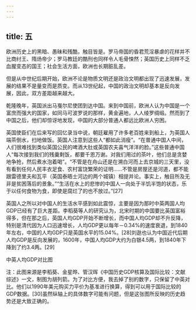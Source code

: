 ```yaml
---
---
---
```

title: 五
---



欧洲历史上的黑暗、愚昧和残酷，触目皆是。罗马帝国的昏君荒淫暴虐的花样并不比商纣王、隋炀帝少；罗马教廷的酷刑也同样令人毛骨悚然；英国历史上同样不乏血腥变态的国王；社会生活方面，欧洲也长期脏乱差。

但是从中世纪后期开始，欧洲不论是物质文明还是政治文明都出现了迅速发展，发展的结果不是量变而是质变。而从13世纪起，中国的政治文明却基本是反向发展，因此，双方差距越来越大。

乾隆晚年，英国派出马戛尔尼使团到达中国。来到中国前，欧洲人认为中国是一个富庶而强大的国家，如同马可波罗说的那样，黄金遍地，人人绫罗绸缎。然而到了中国之后，他们却惊讶地发现，中国的大部分普通人都远比欧洲人穷困。

英国使臣们在后来写的回忆录当中说，朝廷雇用了许多老百姓来到船上，为英国人端茶倒水，扫地做饭。英国人注意到这些人“都如此消瘦”。“在普通中国人中间，人们很难找到类似英国公民的啤酒大肚或英国农夫喜气洋洋的脸。”这些普通中国人“每次接到我们的残羹剩饭，都要千恩万谢。对我们用过的茶叶，他们总是贪婪地争抢，然后煮水泡着喝”。“不管是在舟山还是在溯白河而上去京城的三天里，没有看到任何人民丰衣足食、农村富饶繁荣的证明……不管是房屋还是河道，都不能跟雷德里夫和瓦平（英国泰晤士河边的两个城镇）相提并论。事实上，触目所及无非是贫困落后的景象。”“生活在水上的悲惨的中国人一向处于半饥半饱的状态，乐于以任何食物为食，即使是腐烂了的也不放过。”[27]

英国人之所以对中国人的生活水平感到如此震惊，主要是因为那时中英两国人均GDP已经有了巨大差距。李稻葵等人的研究认为，北宋时期的中国要比英国富裕得多，但在那之后，英国人均GDP开始不断增长，而中国人均GDP却不升反降，特别是清代因为人口迅速增长，人均GDP更以每年－0.34%的速度衰退，到1840年左右，中国的人均GDP只是英国水平的15.04%。[28]刘逖也认为中国近代后期人均GDP是反向发展的，1600年，中国人均GDP大约为白银4.5两，到1840年下降到了约3.4两。[29]





中英人均GDP对比图

注：此图来源是李稻葵、金星晔、管汉晖《中国历史GDP核算及国际比较：文献综述》一文，制图为胡列箭。为了对比方便，我去掉了别的数字，只保留了中英对比。他们以1990年美元购买力平价为基准进行换算，得到可以用于国际比较的GDP数据。[30]虽然纵轴上的具体数字可能有问题，但是这张图所反映的历史趋势还是大致正确的。